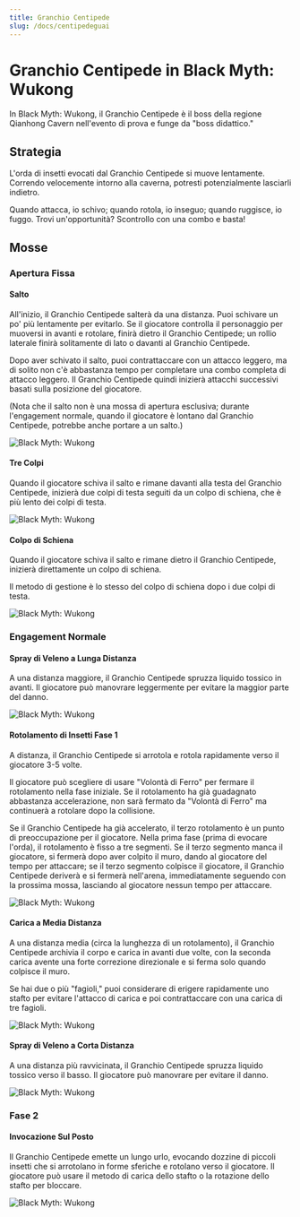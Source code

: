 ```yaml
---
title: Granchio Centipede 
slug: /docs/centipedeguai
---
```


# Granchio Centipede in Black Myth: Wukong

In Black Myth: Wukong, il Granchio Centipede è il boss della regione Qianhong Cavern nell'evento di prova e funge da "boss didattico."

## Strategia

L'orda di insetti evocati dal Granchio Centipede si muove lentamente. Correndo velocemente intorno alla caverna, potresti potenzialmente lasciarli indietro.

Quando attacca, io schivo; quando rotola, io inseguo; quando ruggisce, io fuggo. Trovi un'opportunità? Scontrollo con una combo e basta!

## Mosse

### Apertura Fissa

#### Salto

All'inizio, il Granchio Centipede salterà da una distanza. Puoi schivare un po' più lentamente per evitarlo. Se il giocatore controlla il personaggio per muoversi in avanti e rotolare, finirà dietro il Granchio Centipede; un rollio laterale finirà solitamente di lato o davanti al Granchio Centipede.

Dopo aver schivato il salto, puoi contrattaccare con un attacco leggero, ma di solito non c'è abbastanza tempo per completare una combo completa di attacco leggero. Il Granchio Centipede quindi inizierà attacchi successivi basati sulla posizione del giocatore.

(Nota che il salto non è una mossa di apertura esclusiva; durante l'engagement normale, quando il giocatore è lontano dal Granchio Centipede, potrebbe anche portare a un salto.)

<img src="/img/bosses/feipu.gif" alt="Black Myth: Wukong"/>

#### Tre Colpi

Quando il giocatore schiva il salto e rimane davanti alla testa del Granchio Centipede, inizierà due colpi di testa seguiti da un colpo di schiena, che è più lento dei colpi di testa.

<img src="/img/bosses/sandusnza.gif" alt="Black Myth: Wukong"/>

#### Colpo di Schiena

Quando il giocatore schiva il salto e rimane dietro il Granchio Centipede, inizierà direttamente un colpo di schiena.

Il metodo di gestione è lo stesso del colpo di schiena dopo i due colpi di testa.

<img src="/img/bosses/beiza.gif" alt="Black Myth: Wukong"/>

### Engagement Normale

#### Spray di Veleno a Lunga Distanza

A una distanza maggiore, il Granchio Centipede spruzza liquido tossico in avanti. Il giocatore può manovrare leggermente per evitare la maggior parte del danno.

<img src="/img/bosses/yjlpd.gif" alt="Black Myth: Wukong"/>

#### Rotolamento di Insetti Fase 1

A distanza, il Granchio Centipede si arrotola e rotola rapidamente verso il giocatore 3-5 volte.

Il giocatore può scegliere di usare "Volontà di Ferro" per fermare il rotolamento nella fase iniziale. Se il rotolamento ha già guadagnato abbastanza accelerazione, non sarà fermato da "Volontà di Ferro" ma continuerà a rotolare dopo la collisione.

Se il Granchio Centipede ha già accelerato, il terzo rotolamento è un punto di preoccupazione per il giocatore. Nella prima fase (prima di evocare l'orda), il rotolamento è fisso a tre segmenti. Se il terzo segmento manca il giocatore, si fermerà dopo aver colpito il muro, dando al giocatore del tempo per attaccare; se il terzo segmento colpisce il giocatore, il Granchio Centipede deriverà e si fermerà nell'arena, immediatamente seguendo con la prossima mossa, lasciando al giocatore nessun tempo per attaccare.

<img src="/img/bosses/chonche.gif" alt="Black Myth: Wukong"/>

#### Carica a Media Distanza

A una distanza media (circa la lunghezza di un rotolamento), il Granchio Centipede archivia il corpo e carica in avanti due volte, con la seconda carica avente una forte correzione direzionale e si ferma solo quando colpisce il muro.

Se hai due o più "fagioli," puoi considerare di erigere rapidamente uno stafto per evitare l'attacco di carica e poi contrattaccare con una carica di tre fagioli.

<img src="/img/bosses/zjltj.gif" alt="Black Myth: Wukong"/>

#### Spray di Veleno a Corta Distanza

A una distanza più ravvicinata, il Granchio Centipede spruzza liquido tossico verso il basso. Il giocatore può manovrare per evitare il danno.

<img src="/img/bosses/jjlpd.gif" alt="Black Myth: Wukong"/>

### Fase 2

#### Invocazione Sul Posto

Il Granchio Centipede emette un lungo urlo, evocando dozzine di piccoli insetti che si arrotolano in forme sferiche e rotolano verso il giocatore. Il giocatore può usare il metodo di carica dello stafto o la rotazione dello stafto per bloccare.

<img src="/img/bosses/erjduan.gif" alt="Black Myth: Wukong"/>
